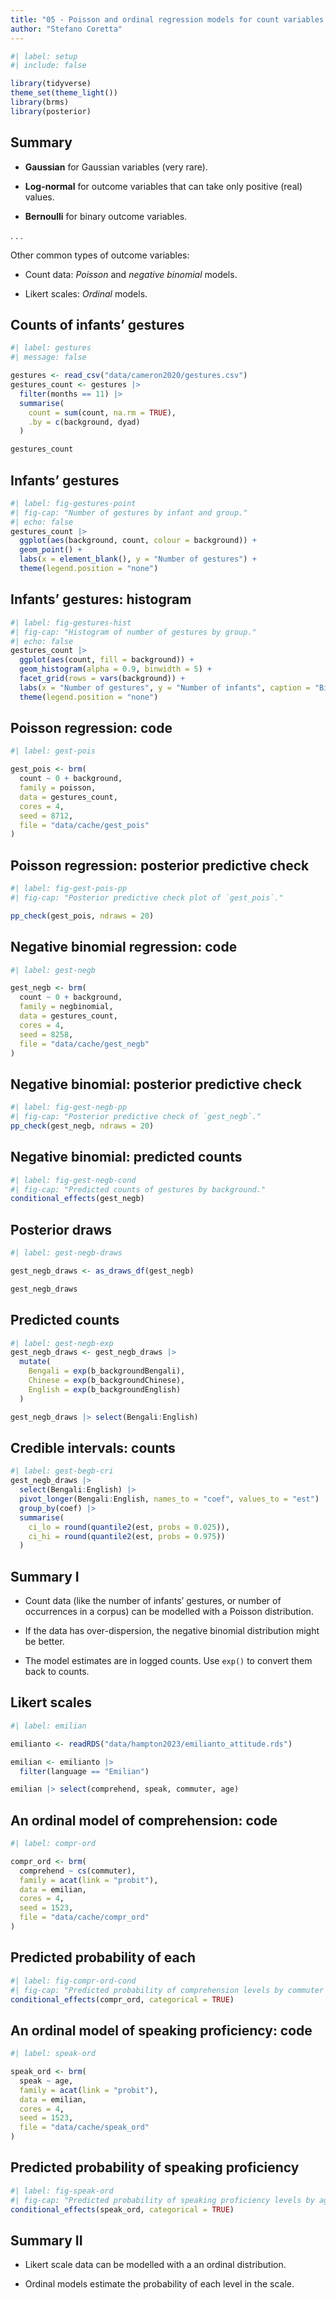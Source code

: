 ```yaml
---
title: "05 - Poisson and ordinal regression models for count variables and likert scales"
author: "Stefano Coretta"
---
```


```r
#| label: setup
#| include: false

library(tidyverse)
theme_set(theme_light())
library(brms)
library(posterior)
```

## Summary

::: box-note
- **Gaussian** for Gaussian variables (very rare).

- **Log-normal** for outcome variables that can take only positive (real) values.

- **Bernoulli** for binary outcome variables.
:::

. . .

::: box-tip
Other common types of outcome variables:

- Count data: *Poisson* and *negative binomial* models.

- Likert scales: *Ordinal* models.

:::

## Counts of infants' gestures

```r
#| label: gestures
#| message: false

gestures <- read_csv("data/cameron2020/gestures.csv")
gestures_count <- gestures |>
  filter(months == 11) |> 
  summarise(
    count = sum(count, na.rm = TRUE),
    .by = c(background, dyad)
  )

gestures_count
```

## Infants' gestures

```r
#| label: fig-gestures-point
#| fig-cap: "Number of gestures by infant and group."
#| echo: false
gestures_count |> 
  ggplot(aes(background, count, colour = background)) +
  geom_point() +
  labs(x = element_blank(), y = "Number of gestures") +
  theme(legend.position = "none")
```

## Infants' gestures: histogram

```r
#| label: fig-gestures-hist
#| fig-cap: "Histogram of number of gestures by group."
#| echo: false
gestures_count |> 
  ggplot(aes(count, fill = background)) +
  geom_histogram(alpha = 0.9, binwidth = 5) +
  facet_grid(rows = vars(background)) +
  labs(x = "Number of gestures", y = "Number of infants", caption = "Bin width = 5.") +
  theme(legend.position = "none")
```

## Poisson regression: code

```r
#| label: gest-pois

gest_pois <- brm(
  count ~ 0 + background,
  family = poisson,
  data = gestures_count,
  cores = 4,
  seed = 8712,
  file = "data/cache/gest_pois"
)
```

## Poisson regression: posterior predictive check

```r
#| label: fig-gest-pois-pp
#| fig-cap: "Posterior predictive check plot of `gest_pois`."

pp_check(gest_pois, ndraws = 20)
```

## Negative binomial regression: code

```r
#| label: gest-negb

gest_negb <- brm(
  count ~ 0 + background,
  family = negbinomial,
  data = gestures_count,
  cores = 4,
  seed = 8258,
  file = "data/cache/gest_negb"
)
```

## Negative binomial: posterior predictive check

```r
#| label: fig-gest-negb-pp
#| fig-cap: "Posterior predictive check of `gest_negb`."
pp_check(gest_negb, ndraws = 20)
```

## Negative binomial: predicted counts

```r
#| label: fig-gest-negb-cond
#| fig-cap: "Predicted counts of gestures by background."
conditional_effects(gest_negb)
```

## Posterior draws

```r
#| label: gest-negb-draws

gest_negb_draws <- as_draws_df(gest_negb)

gest_negb_draws
```

## Predicted counts

```r
#| label: gest-negb-exp
gest_negb_draws <- gest_negb_draws |> 
  mutate(
    Bengali = exp(b_backgroundBengali),
    Chinese = exp(b_backgroundChinese),
    English = exp(b_backgroundEnglish)
  )

gest_negb_draws |> select(Bengali:English)
```

## Credible intervals: counts

```r
#| label: gest-begb-cri
gest_negb_draws |> 
  select(Bengali:English) |> 
  pivot_longer(Bengali:English, names_to = "coef", values_to = "est") |> 
  group_by(coef) |> 
  summarise(
    ci_lo = round(quantile2(est, probs = 0.025)),
    ci_hi = round(quantile2(est, probs = 0.975))
  )
```

## Summary I

::: box-tip
- Count data (like the number of infants' gestures, or number of occurrences in a corpus) can be modelled with a Poisson distribution.

- If the data has over-dispersion, the negative binomial distribution might be better.

- The model estimates are in logged counts. Use `exp()` to convert them back to counts.
:::

## Likert scales

```r
#| label: emilian

emilianto <- readRDS("data/hampton2023/emilianto_attitude.rds")

emilian <- emilianto |> 
  filter(language == "Emilian")

emilian |> select(comprehend, speak, commuter, age)
```

## An ordinal model of comprehension: code

```r
#| label: compr-ord

compr_ord <- brm(
  comprehend ~ cs(commuter),
  family = acat(link = "probit"),
  data = emilian,
  cores = 4,
  seed = 1523,
  file = "data/cache/compr_ord"
)
```

## Predicted probability of each 

```r
#| label: fig-compr-ord-cond
#| fig-cap: "Predicted probability of comprehension levels by commuter status."
conditional_effects(compr_ord, categorical = TRUE)
```

## An ordinal model of speaking proficiency: code

```r
#| label: speak-ord

speak_ord <- brm(
  speak ~ age,
  family = acat(link = "probit"),
  data = emilian,
  cores = 4,
  seed = 1523,
  file = "data/cache/speak_ord"
)
```

## Predicted probability of speaking proficiency

```r
#| label: fig-speak-ord
#| fig-cap: "Predicted probability of speaking proficiency levels by age."
conditional_effects(speak_ord, categorical = TRUE)
```


## Summary II

::: box-note
- Likert scale data can be modelled with a an ordinal distribution.

- Ordinal models estimate the probability of each level in the scale.
:::
